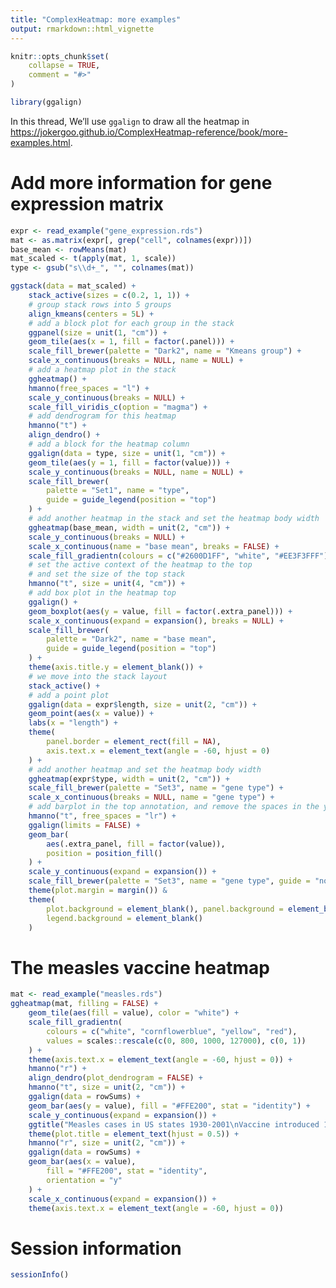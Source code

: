 ```yaml
---
title: "ComplexHeatmap: more examples"
output: rmarkdown::html_vignette
---
```


```r
knitr::opts_chunk$set(
    collapse = TRUE,
    comment = "#>"
)
```

```r
library(ggalign)
```

In this thread, We'll use `ggalign` to draw all the heatmap in
<https://jokergoo.github.io/ComplexHeatmap-reference/book/more-examples.html>. 


# Add more information for gene expression matrix
```r
expr <- read_example("gene_expression.rds")
mat <- as.matrix(expr[, grep("cell", colnames(expr))])
base_mean <- rowMeans(mat)
mat_scaled <- t(apply(mat, 1, scale))
type <- gsub("s\\d+_", "", colnames(mat))

ggstack(data = mat_scaled) +
    stack_active(sizes = c(0.2, 1, 1)) +
    # group stack rows into 5 groups
    align_kmeans(centers = 5L) +
    # add a block plot for each group in the stack
    ggpanel(size = unit(1, "cm")) +
    geom_tile(aes(x = 1, fill = factor(.panel))) +
    scale_fill_brewer(palette = "Dark2", name = "Kmeans group") +
    scale_x_continuous(breaks = NULL, name = NULL) +
    # add a heatmap plot in the stack
    ggheatmap() +
    hmanno(free_spaces = "l") +
    scale_y_continuous(breaks = NULL) +
    scale_fill_viridis_c(option = "magma") +
    # add dendrogram for this heatmap
    hmanno("t") +
    align_dendro() +
    # add a block for the heatmap column
    ggalign(data = type, size = unit(1, "cm")) +
    geom_tile(aes(y = 1, fill = factor(value))) +
    scale_y_continuous(breaks = NULL, name = NULL) +
    scale_fill_brewer(
        palette = "Set1", name = "type",
        guide = guide_legend(position = "top")
    ) +
    # add another heatmap in the stack and set the heatmap body width
    ggheatmap(base_mean, width = unit(2, "cm")) +
    scale_y_continuous(breaks = NULL) +
    scale_x_continuous(name = "base mean", breaks = FALSE) +
    scale_fill_gradientn(colours = c("#2600D1FF", "white", "#EE3F3FFF")) +
    # set the active context of the heatmap to the top
    # and set the size of the top stack
    hmanno("t", size = unit(4, "cm")) +
    # add box plot in the heatmap top
    ggalign() +
    geom_boxplot(aes(y = value, fill = factor(.extra_panel))) +
    scale_x_continuous(expand = expansion(), breaks = NULL) +
    scale_fill_brewer(
        palette = "Dark2", name = "base mean",
        guide = guide_legend(position = "top")
    ) +
    theme(axis.title.y = element_blank()) +
    # we move into the stack layout
    stack_active() +
    # add a point plot
    ggalign(data = expr$length, size = unit(2, "cm")) +
    geom_point(aes(x = value)) +
    labs(x = "length") +
    theme(
        panel.border = element_rect(fill = NA),
        axis.text.x = element_text(angle = -60, hjust = 0)
    ) +
    # add another heatmap and set the heatmap body width
    ggheatmap(expr$type, width = unit(2, "cm")) +
    scale_fill_brewer(palette = "Set3", name = "gene type") +
    scale_x_continuous(breaks = NULL, name = "gene type") +
    # add barplot in the top annotation, and remove the spaces in the y-axis
    hmanno("t", free_spaces = "lr") +
    ggalign(limits = FALSE) +
    geom_bar(
        aes(.extra_panel, fill = factor(value)),
        position = position_fill()
    ) +
    scale_y_continuous(expand = expansion()) +
    scale_fill_brewer(palette = "Set3", name = "gene type", guide = "none") -
    theme(plot.margin = margin()) &
    theme(
        plot.background = element_blank(), panel.background = element_blank(),
        legend.background = element_blank()
    )
```

# The measles vaccine heatmap
```r
mat <- read_example("measles.rds")
ggheatmap(mat, filling = FALSE) +
    geom_tile(aes(fill = value), color = "white") +
    scale_fill_gradientn(
        colours = c("white", "cornflowerblue", "yellow", "red"),
        values = scales::rescale(c(0, 800, 1000, 127000), c(0, 1))
    ) +
    theme(axis.text.x = element_text(angle = -60, hjust = 0)) +
    hmanno("r") +
    align_dendro(plot_dendrogram = FALSE) +
    hmanno("t", size = unit(2, "cm")) +
    ggalign(data = rowSums) +
    geom_bar(aes(y = value), fill = "#FFE200", stat = "identity") +
    scale_y_continuous(expand = expansion()) +
    ggtitle("Measles cases in US states 1930-2001\nVaccine introduced 1961") +
    theme(plot.title = element_text(hjust = 0.5)) +
    hmanno("r", size = unit(2, "cm")) +
    ggalign(data = rowSums) +
    geom_bar(aes(x = value),
        fill = "#FFE200", stat = "identity",
        orientation = "y"
    ) +
    scale_x_continuous(expand = expansion()) +
    theme(axis.text.x = element_text(angle = -60, hjust = 0))
```

# Session information
```r
sessionInfo()
```
